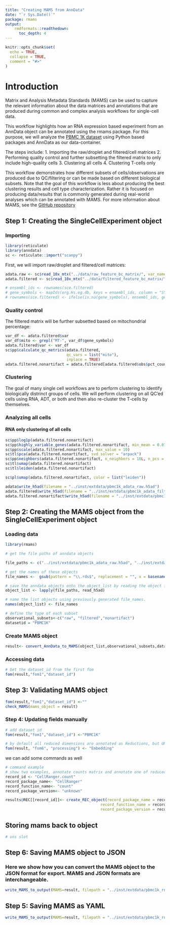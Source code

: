```yaml
---
title: "Creating MAMS from AnnData"
date: "`r Sys.Date()`"
package: rmams
output:
    rmdformats::readthedown:
      toc_depth: 4
---
```


```r
knitr::opts_chunk$set(
  echo = TRUE,
  collapse = TRUE,
  comment = "#>"
)
```



# Introduction

Matrix and Analysis Metadata Standards (MAMS) can be used to capture the relevant information about the data matrices and annotations that are produced during common and complex analysis workflows for single-cell data.

This workflow highlights how an RNA expression based experiment from an AnnData object can be annotated using the rmams package. For this purpose, we will analyze the [PBMC 1K dataset](https://support.10xgenomics.com/single-cell-gene-expression/datasets/4.0.0/SC3_v3_NextGem_SI_PBMC_CSP_1K) using Python based packages and AnnData as our data-container.

The steps include:
1. Importing the raw/droplet and filtered/cell matrices
2. Performing quality control and further subsetting the filtered matrix to only include high-quality cells
3. Clustering all cells
4. Clustering T-cells only

This workflow demonstrates how different subsets of cells/observations are produced due to QC/filtering or can be made based on different biological subsets. Note that the goal of this workflow is less about producing the best clustering results and cell type characterization. Rather it is focused on producing data/results that is commonly generated during real-world analyses which can be annotated with MAMS. For more information about MAMS, see the [GitHub repository](https://github.com/single-cell-mams/mams)

## Step 1: Creating the SingleCellExperiment object

### Importing 

```r
library(reticulate)
library(anndata)
sc <- reticulate::import("scanpy")
```

First, we will import raw/droplet and filtered/cell matrices:

```r
adata.raw <- sc$read_10x_mtx("../data/raw_feature_bc_matrix/", var_names = "gene_ids")
adata.filtered <- sc$read_10x_mtx("../data/filtered_feature_bc_matrix/", var_names = "gene_ids")

# ensembl_ids <- rownames(sce.filtered)
# gene_symbols <- mapIds(org.Hs.eg.db, keys = ensembl_ids, column = "SYMBOL", keytype = "ENSEMBL", multiVals = "first")
# rownames(sce.filtered) <- ifelse(is.na(gene_symbols), ensembl_ids, gene_symbols)
```

### Quality control

The filtered matrix will be further subsetted based on mitochondrial percentage:

```r
var_df <- adata.filtered$var
var_df$mito <- grepl("MT-", var_df$gene_symbols)
adata.filtered$var <- var_df
sc$pp$calculate_qc_metrics(adata.filtered,
                           qc_vars = list("mito"),
                           inplace = TRUE)
adata.filtered.nonartifact = adata.filtered[adata.filtered$obs$pct_counts_mito < 5]
```

### Clustering

The goal of many single cell workflows are to perform clustering to identify biologically distrinct groups of cells. We will perform clustering on all QC'ed cells using RNA, ADT, or both and then also re-cluster the T-cells by themselves.

### Analyzing all cells

#### RNA only clustering of all cells
```r
sc$pp$log1p(adata.filtered.nonartifact)
sc$pp$highly_variable_genes(adata.filtered.nonartifact, min_mean = 0.0125, max_mean = 3, min_disp = 0.5)
sc$pp$scale(adata.filtered.nonartifact, max_value = 10)
sc$tl$pca(adata.filtered.nonartifact, svd_solver = "arpack")
sc$pp$neighbors(adata.filtered.nonartifact, n_neighbors = 10L, n_pcs = 40L)
sc$tl$umap(adata.filtered.nonartifact)
sc$tl$leiden(adata.filtered.nonartifact)
```

```r
sc$pl$umap(adata.filtered.nonartifact, color = list("leiden"))
```


```r
adata$write_h5ad(filename = "../inst/extdata/pbmc1k_adata_raw.h5ad")
adata.filtered$write_h5ad(filename = "../inst/extdata/pbmc1k_adata_filtered.h5ad")
adata.filtered.nonartifact$write_h5ad(filename = "../inst/extdata/pbmc1k_adata_filtered_nonartifact.h5ad")
```

## Step 2: Creating the MAMS object from the SingleCellExperiment object

### Loading data

```r
library(rmams)

# get the file paths of anndata objects

file_paths <- c("../inst/extdata/pbmc1k_adata_raw.h5ad", "../inst/extdata/pbmc1k_adata_filtered.h5ad", "../inst/extdata/pbmc1k_adata_filtered_nonartifact.h5ad")

# get the names of these objects 
file_names <-  gsub(pattern = "\\.rds$", replacement = "", x = basename(file_paths))

# save the anndata objects onto the object_list by reading the object from file path.
object_list <- lapply(file_paths, read_h5ad)

# name the list objects using previously generated file_names.
names(object_list) <- file_names

# define the type of each subset
observational_subsets<-c("raw", "filtered","nonartifact")
datasetid = "PBMC1K"
```


### Create MAMS object

```r
result<- convert_AnnData_to_MAMS(object_list,observational_subsets,datasetid)
```

### Accessing data 

```r
# Get the dataset_id from the first fom
fom(result,"fom1","dataset_id")
```

## Step 3: Validating MAMS object

```r
fom(result,"fom1","dataset_id") <-""
check_MAMS(mams_object = result)
```

### Step 4: Updating fields manually

```r
# add dataset id
fom(result,"fom1","dataset_id") <-"PBMC1K"

# by default all reduced dimensions are annotated as Reductions, but UMAP can be better reflected as Embedding
fom(result, "fom6", "processing") <- "Embedding"
```

we can add some commands as well
```r
# command example 
# show two examples, annotate counts matrix and annotate one of reducedDims, commands, params 
record_id <- "CellRanger.count"
record_package_name<- "CellRanger"
record_function_name<- "count"
record_package_version<- "unknown"

results@REC[[record_id]]<- create_REC_object(record_package_name = record_package_name,
                                          record_function_name = record_function_name,
                                          record_package_version = record_package_version)

```

## Storing mams back to object
```r
# uns slot
```


## Step 6: Saving MAMS object to JSON
### Here we show how you can convert the MAMS object to the JSON format for export. MAMS and JSON formats are interchangeable.

```r
write_MAMS_to_output(MAMS=result, filepath = "../inst/extdata/pbmc1k_rna_adata_mams.JSON",format = "JSON")
```

## Step 5: Saving MAMS as YAML

```r
write_MAMS_to_output(MAMS=result, filepath = "../inst/extdata/pbmc1k_rna_adata_mams.yml",format = "YAML")
```
